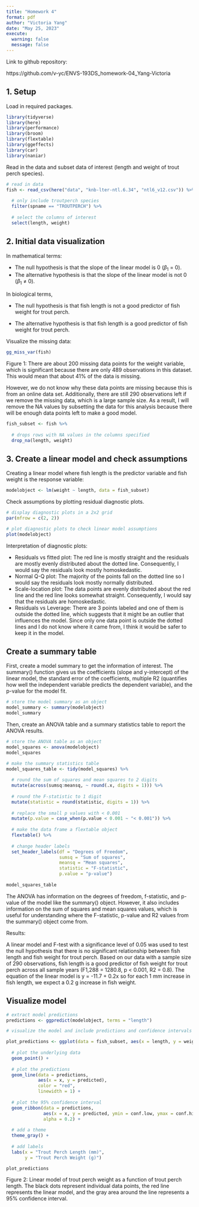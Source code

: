 ```yaml
---
title: "Homework 4"
format: pdf
author: "Victoria Yang"
date: "May 25, 2023"
execute: 
  warning: false
  message: false
---
```


Link to github repository:

https://github.com/v-yc/ENVS-193DS_homework-04_Yang-Victoria

## 1. Setup

Load in required packages.

```r

library(tidyverse)
library(here)
library(performance)
library(broom)
library(flextable)
library(ggeffects)
library(car)
library(naniar)

```

Read in the data and subset data of interest (length and weight of trout perch species).

```r

# read in data
fish <- read_csv(here("data", "knb-lter-ntl.6.34", "ntl6_v12.csv")) %>% 
  
  # only include troutperch species
  filter(spname == "TROUTPERCH") %>% 
  
  # select the columns of interest
  select(length, weight)

```

## 2. Initial data visualization

In mathematical terms:

-   The null hypothesis is that the slope of the linear model is 0 ($\beta_1$ = 0).
-   The alternative hypothesis is that the slope of the linear model is not 0 ($\beta_1$ $\neq$ 0).

In biological terms,

-   The null hypothesis is that fish length is not a good predictor of fish weight for trout perch.

-   The alternative hypothesis is that fish length is a good predictor of fish weight for trout perch.

Visualize the missing data:

```r

gg_miss_var(fish)

```

Figure 1: There are about 200 missing data points for the weight variable, which is significant because there are only 489 observations in this dataset. This would mean that about 41% of the data is missing.

However, we do not know why these data points are missing because this is from an online data set. Additionally, there are still 290 observations left if we remove the missing data, which is a large sample size. As a result, I will remove the NA values by subsetting the data for this analysis because there will be enough data points left to make a good model.

```r

fish_subset <- fish %>% 
  
  # drops rows with NA values in the columns specified
  drop_na(length, weight)

```

## 3. Create a linear model and check assumptions

Creating a linear model where fish length is the predictor variable and fish weight is the response variable:

```r

modelobject <- lm(weight ~ length, data = fish_subset)

```

Check assumptions by plotting residual diagnostic plots.

```r

# display diagnostic plots in a 2x2 grid
par(mfrow = c(2, 2))

# plot diagnostic plots to check linear model assumptions
plot(modelobject)

```

Interpretation of diagnostic plots:

-   Residuals vs fitted plot: The red line is mostly straight and the residuals are mostly evenly distributed about the dotted line. Consequently, I would say the residuals look mostly homoskedastic.
-   Normal Q-Q plot: The majority of the points fall on the dotted line so I would say the residuals look mostly normally distributed.
-   Scale-location plot: The data points are evenly distributed about the red line and the red line looks somewhat straight. Consequently, I would say that the residuals are homoskedastic.
-   Residuals vs Leverage: There are 3 points labeled and one of them is outside the dotted line, which suggests that it might be an outlier that influences the model. Since only one data point is outside the dotted lines and I do not know where it came from, I think it would be safer to keep it in the model.

## Create a summary table

First, create a model summary to get the information of interest. The summary() function gives us the coefficients (slope and y-intercept) of the linear model, the standard error of the coefficients, multiple R2 (quantifies how well the independent variable predicts the dependent variable), and the p-value for the model fit.

```r

# store the model summary as an object
model_summary <- summary(modelobject)
model_summary

```

Then, create an ANOVA table and a summary statistics table to report the ANOVA results.

```r

# store the ANOVA table as an object
model_squares <- anova(modelobject)
model_squares

# make the summary statistics table
model_squares_table <- tidy(model_squares) %>% 
  
  # round the sum of squares and mean squares to 2 digits
  mutate(across(sumsq:meansq, ~ round(.x, digits = 1))) %>% 
  
  # round the F-statistic to 1 digit
  mutate(statistic = round(statistic, digits = 1)) %>% 
  
  # replace the small p values with < 0.001
  mutate(p.value = case_when(p.value < 0.001 ~ "< 0.001")) %>% 
  
  # make the data frame a flextable object
  flextable() %>% 
  
  # change header labels
  set_header_labels(df = "Degrees of Freedom", 
                    sumsq = "Sum of squares",
                    meansq = "Mean squares",
                    statistic = "F-statistic",
                    p.value = "p-value")
  
model_squares_table
```

The ANOVA has information on the degrees of freedom, f-statistic, and p-value of the model like the summary() object. However, it also includes information on the sum of squares and mean squares values, which is useful for understanding where the F-statistic, p-value and R2 values from the summary() object come from.

Results:

A linear model and F-test with a significance level of 0.05 was used to test the null hypothesis that there is no significant relationship between fish length and fish weight for trout perch. Based on our data with a sample size of 290 observations, fish length is a good predictor of fish weight for trout perch across all sample years (F1,288 = 1280.8, p \< 0.001, R2 = 0.8). The equation of the linear model is y = -11.7 + 0.2x so for each 1 mm increase in fish length, we expect a 0.2 g increase in fish weight.

## Visualize model

```r

# extract model predictions
predictions <- ggpredict(modelobject, terms = "length")

# visualize the model and include predictions and confidence intervals

plot_predictions <- ggplot(data = fish_subset, aes(x = length, y = weight)) +
  
  # plot the underlying data
  geom_point() +
  
  # plot the predictions
  geom_line(data = predictions, 
            aes(x = x, y = predicted), 
            color = "red",
            linewidth = 1) +
  
  # plot the 95% confidence interval
  geom_ribbon(data = predictions, 
              aes(x = x, y = predicted, ymin = conf.low, ymax = conf.high),
              alpha = 0.2) +
  
  # add a theme
  theme_gray() +
  
  # add labels
  labs(x = "Trout Perch Length (mm)",
       y = "Trout Perch Weight (g)")

plot_predictions

```

Figure 2: Linear model of trout perch weight as a function of trout perch length. The black dots represent individual data points, the red line represents the linear model, and the gray area around the line represents a 95% confidence interval.
